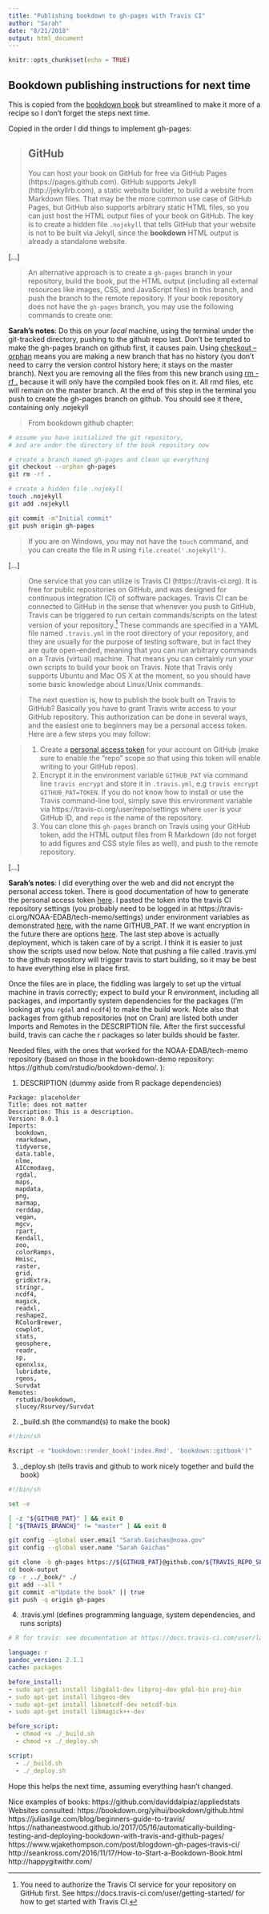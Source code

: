 ```yaml
---
title: "Publishing bookdown to gh-pages with Travis CI"
author: "Sarah"
date: "8/21/2018"
output: html_document
---
```


```r
knitr::opts_chunk$set(echo = TRUE)
```

## Bookdown publishing instructions for next time

This is copied from the [bookdown book](https://bookdown.org/yihui/bookdown/github.html) but streamlined to make it more of a recipe so I don't forget the steps next time. 

Copied in the order I did things to implement gh-pages:

>## GitHub
>
>You can host your book on GitHub\index{GitHub} for free via GitHub Pages (https://pages.github.com). GitHub supports Jekyll (http://jekyllrb.com), a static website builder, to build a website from Markdown files. That may be the more common use case of GitHub Pages, but GitHub also supports arbitrary static HTML files, so you can just host the HTML output files of your book on GitHub. The key is to create a hidden file `.nojekyll` that tells GitHub that your website is not to be built via Jekyll, since the **bookdown** HTML output is already a standalone website. 

[...]

>An alternative approach is to create a `gh-pages` branch in your repository, build the book, put the HTML output (including all external resources like images, CSS, and JavaScript files) in this branch, and push the branch to the remote repository. If your book repository does not have the `gh-pages` branch, you may use the following commands to create one:

**Sarah's notes**: Do this on your _local_ machine, using the terminal under the git-tracked directory, pushing to the github repo last. Don't be tempted to make the gh-pages branch on github first, it causes pain. Using [checkout --orphan](https://git-scm.com/docs/git-checkout) means you are making a new branch that has no history (you don't need to carry the version control history here; it stays on the master branch). Next you are removing all the files from this new branch using [rm -rf .](https://git-scm.com/docs/git-rm) because it will only have the compiled book files on it. All rmd files, etc will remain on the master branch. At the end of this step in the terminal you push to create the gh-pages branch on github. You should see it there, containing only .nojekyll

>
>From bookdown github chapter:
>    
```bash
# assume you have initialized the git repository,
# and are under the directory of the book repository now

# create a branch named gh-pages and clean up everything
git checkout --orphan gh-pages
git rm -rf .

# create a hidden file .nojekyll
touch .nojekyll
git add .nojekyll

git commit -m"Initial commit"
git push origin gh-pages
```
>    
>
>If you are on Windows, you may not have the `touch` command, and you can create the file in R using `file.create('.nojekyll')`.

[...]

>One service that you can utilize is Travis CI (https://travis-ci.org).\index{Travis CI} It is free for public repositories on GitHub, and was designed for continuous integration (CI) of software packages. Travis CI can be connected to GitHub in the sense that whenever you push to GitHub, Travis can be triggered to run certain commands/scripts on the latest version of your repository.^[You need to authorize the Travis CI service for your repository on GitHub first. See https://docs.travis-ci.com/user/getting-started/ for how to get started with Travis CI.] These commands are specified in a YAML file named `.travis.yml` in the root directory of your repository, and they are usually for the purpose of testing software, but in fact they are quite open-ended, meaning that you can run arbitrary commands on a Travis (virtual) machine. That means you can certainly run your own scripts to build your book on Travis. Note that Travis only supports Ubuntu and Mac OS X at the moment, so you should have some basic knowledge about Linux/Unix commands.

>The next question is, how to publish the book built on Travis to GitHub? Basically you have to grant Travis write access to your GitHub repository. This authorization can be done in several ways, and the easiest one to beginners may be a personal access token. Here are a few steps you may follow:

>1. Create a [personal access token](http://bit.ly/2cEBYWB) for your account on GitHub (make sure to enable the "repo" scope so that using this token will enable writing to your GitHub repos).
>1. Encrypt it in the environment variable `GITHUB_PAT` via command line `travis encrypt` and store it in `.travis.yml`, 
e.g `travis encrypt GITHUB_PAT=TOKEN`. If you do not know how to install or use the Travis command-line tool, simply save this environment variable via https://travis-ci.org/user/repo/settings where `user` is your GitHub ID, and `repo` is the name of the repository.
>1. You can clone this `gh-pages` branch on Travis using your GitHub token, add the HTML output files from R Markdown (do not forget to add figures and CSS style files as well), and push to the remote repository.

[...]

**Sarah's notes**: I did everything over the web and did not encrypt the personal access token. There is good documentation of how to generate the personal access token [here](https://help.github.com/articles/creating-a-personal-access-token-for-the-command-line/). I pasted the token into the travis CI repository settings (you probably need to be logged in at https://travis-ci.org/NOAA-EDAB/tech-memo/settings) under environment variables as demonstrated [here](https://docs.travis-ci.com/user/environment-variables#Defining-Variables-in-Repository-Settings), with the name GITHUB_PAT. If we want encryption in the future there are options [here](https://docs.travis-ci.com/user/encryption-keys). The last step above is actually deployment, which is taken care of by a script. I think it is easier to just show the scripts used now below. Note that pushing a file called .travis.yml to the github repository will trigger travis to start building, so it may be best to have everything else in place first.

Once the files are in place, the fiddling was largely to set up the virtual machine in travis correctly; expect to build your R environment, including all packages, and importantly system dependencies for the packages (I'm looking at you `rgdal` and `ncdf4`) to make the build work. Note also that packages from github repositories (not on Cran) are listed both under Imports and Remotes in the DESCRIPTION file. After the first successful build, travis can cache the r packages so later builds should be faster.

Needed files, with the ones that worked for the NOAA-EDAB/tech-memo repository (based on those in the bookdown-demo repository: https://github.com/rstudio/bookdown-demo/. ):

1. DESCRIPTION (dummy aside from R package dependencies)

```dcf
Package: placeholder
Title: does not matter
Description: This is a description. 
Version: 0.0.1
Imports: 
  bookdown, 
  rmarkdown,
  tidyverse,
  data.table,
  nlme,
  AICcmodavg,
  rgdal,
  maps,
  mapdata,
  png,
  marmap,
  rerddap,
  vegan,
  mgcv,
  rpart,
  Kendall,
  zoo,
  colorRamps,
  Hmisc,
  raster,
  grid,
  gridExtra,
  stringr,
  ncdf4,
  magick,
  readxl,
  reshape2,
  RColorBrewer,
  cowplot,
  stats,
  geosphere,
  readr,
  sp,
  openxlsx,
  lubridate, 
  rgeos,
  Survdat
Remotes: 
  rstudio/bookdown,
  slucey/Rsurvey/Survdat
```

2. _build.sh (the command(s) to make the book)

```bash
#!/bin/sh

Rscript -e "bookdown::render_book('index.Rmd', 'bookdown::gitbook')"
```

3. _deploy.sh (tells travis and github to work nicely together and build the book)

```bash
#!/bin/sh

set -e

[ -z "${GITHUB_PAT}" ] && exit 0
[ "${TRAVIS_BRANCH}" != "master" ] && exit 0

git config --global user.email "Sarah.Gaichas@noaa.gov"
git config --global user.name "Sarah Gaichas"

git clone -b gh-pages https://${GITHUB_PAT}@github.com/${TRAVIS_REPO_SLUG}.git book-output
cd book-output
cp -r ../_book/* ./
git add --all *
git commit -m"Update the book" || true
git push -q origin gh-pages
```

4. .travis.yml (defines programming language, system dependencies, and runs scripts)

```yaml
# R for travis: see documentation at https://docs.travis-ci.com/user/languages/r

language: r
pandoc_version: 2.1.1
cache: packages

before_install:
- sudo apt-get install libgdal1-dev libproj-dev gdal-bin proj-bin
- sudo apt-get install libgeos-dev
- sudo apt-get install libnetcdf-dev netcdf-bin
- sudo apt-get install libmagick++-dev

before_script:
  - chmod +x ./_build.sh
  - chmod +x ./_deploy.sh

script:
  - ./_build.sh
  - ./_deploy.sh
```

Hope this helps the next time, assuming everything hasn't changed.

Nice examples of books: https://github.com/daviddalpiaz/appliedstats  
Websites consulted: https://bookdown.org/yihui/bookdown/github.html  
https://juliasilge.com/blog/beginners-guide-to-travis/  
https://nathaneastwood.github.io/2017/05/16/automatically-building-testing-and-deploying-bookdown-with-travis-and-github-pages/  
https://www.wjakethompson.com/post/blogdown-gh-pages-travis-ci/  
http://seankross.com/2016/11/17/How-to-Start-a-Bookdown-Book.html  
http://happygitwithr.com/  



